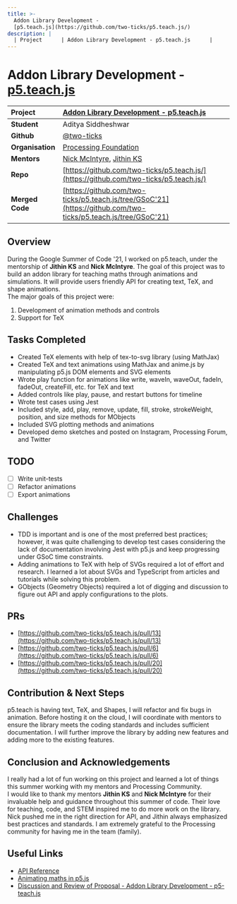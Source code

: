 ```yaml
---
title: >-
  Addon Library Development -
  [p5.teach.js](https://github.com/two-ticks/p5.teach.js/)
description: |
  | Project      | Addon Library Development - p5.teach.js      |
---
```

# Addon Library Development - [p5.teach.js](https://github.com/two-ticks/p5.teach.js/)

| **Project**      | [Addon Library Development - p5.teach.js](https://summerofcode.withgoogle.com/projects/#4613016500305920)      |
| :--------------- | :------------------------------------------------------------------------------------------------------------- |
| **Student**      | Aditya Siddheshwar                                                                                             |
| **Github**       | [@two-ticks](https://github.com/two-ticks)                                                                     |
| **Organisation** | [Processing Foundation](https://processingfoundation.org/)                                                     |
| **Mentors**      | [Nick McIntyre](https://github.com/nickmcintyre), [Jithin KS](https://github.com/JithinKS97)                   |
| **Repo**         | [https://github.com/two-ticks/p5.teach.js/](https://github.com/two-ticks/p5.teach.js/)                         |
| **Merged Code**  | [https://github.com/two-ticks/p5.teach.js/tree/GSoC'21](https://github.com/two-ticks/p5.teach.js/tree/GSoC'21) |

## Overview

During the Google Summer of Code '21, I worked on p5.teach, under the mentorship of **Jithin KS** and **Nick McIntyre**. The goal of this project was to build an addon library for teaching maths through animations and simulations. It will provide users friendly API for creating text, TeX, and shape animations.\
The major goals of this project were:

1. Development of animation methods and controls
2. Support for TeX

## Tasks Completed

* Created TeX elements with help of tex-to-svg library (using MathJax)
* Created TeX and text animations using MathJax and anime.js by manipulating p5.js DOM elements and SVG elements
* Wrote play function for animations like write, waveIn, waveOut, fadeIn, fadeOut, createFill, etc. for TeX and text
* Added controls like play, pause, and restart buttons for timeline
* Wrote test cases using Jest
* Included style, add, play, remove, update, fill, stroke, strokeWeight, position, and size methods for MObjects
* Included SVG plotting methods and animations
* Developed demo sketches and posted on Instagram, Processing Forum, and Twitter

## TODO

* [ ] Write unit-tests
* [ ] Refactor animations
* [ ] Export animations

## Challenges

* TDD is important and is one of the most preferred best practices; however, it was quite challenging to develop test cases considering the lack of documentation involving Jest with p5.js and keep progressing under GSoC time constraints.
* Adding animations to TeX with help of SVGs required a lot of effort and research.  I learned a lot about SVGs and TypeScript from articles and tutorials while solving this problem.
* GObjects (Geometry Objects) required a lot of digging and discussion to figure out API and apply configurations to the plots.

## PRs

* [https://github.com/two-ticks/p5.teach.js/pull/13](https://github.com/two-ticks/p5.teach.js/pull/13)
* [https://github.com/two-ticks/p5.teach.js/pull/6](https://github.com/two-ticks/p5.teach.js/pull/6)
* [https://github.com/two-ticks/p5.teach.js/pull/20](https://github.com/two-ticks/p5.teach.js/pull/20)

## Contribution & Next Steps

p5.teach is having text, TeX, and Shapes, I will refactor and fix bugs in animation. Before hosting it on the cloud, I will coordinate with mentors to ensure the library meets the coding standards and includes sufficient documentation. I will further improve the library by adding new features and adding more to the existing features.

## Conclusion and Acknowledgements

I really had a lot of fun working on this project and learned a lot of things this summer working with my mentors and Processing Community.\
I would like to thank my mentors **Jithin KS** and **Nick McIntyre** for their invaluable help and guidance throughout this summer of code. Their love for teaching, code, and STEM inspired me to do more work on the library. Nick pushed me in the right direction for API, and Jithin always emphasized best practices and standards. I am extremely grateful to the Processing community for having me in the team (family).

## Useful Links

* [API Reference](https://github.com/two-ticks/p5.teach.js/blob/GSoC'21/api_reference/)
* [Animating maths in p5.js](https://discourse.processing.org/t/animating-maths-in-p5-js/31583)
* [Discussion and Review of Proposal - Addon Library Development - p5-teach.js](https://discourse.processing.org/t/discussion-and-review-of-proposal-addon-library-development-p5-teach-js/29065)
